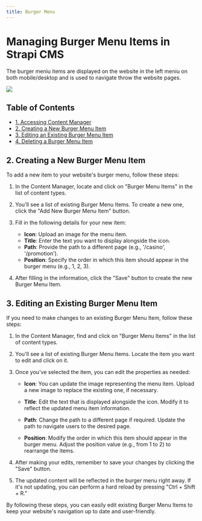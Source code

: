 ```yaml
---
title: Burger Menu
---
```

# Managing Burger Menu Items in Strapi CMS

The burger meniu items are displayed on the website in the left meniu on both mobile/desktop and is used to navigate throw the website pages.
<Frame>
  <img src="/images/content-types/burgermenu.png" style={{ borderRadius: '0.5rem' }} />
</Frame>

## Table of Contents

- [1. Accessing Content Manager](#accessing-content-manager)
- [2. Creating a New Burger Menu Item](#creating-a-new-burger-menu-item)
- [3. Editing an Existing Burger Menu Item](#editing-an-existing-burger-menu-item)
- [4. Deleting a Burger Menu Item](#deleting-a-burger-menu-item)

## 2. Creating a New Burger Menu Item

To add a new item to your website's burger menu, follow these steps:

1. In the Content Manager, locate and click on "Burger Menu Items" in the list of content types.

2. You'll see a list of existing Burger Menu Items. To create a new one, click the "Add New Burger Menu Item" button.

3. Fill in the following details for your new item:
   - **Icon**: Upload an image for the menu item.
   - **Title**: Enter the text you want to display alongside the icon.
   - **Path**: Provide the path to a different page (e.g., '/casino', '/promotion').
   - **Position**: Specify the order in which this item should appear in the burger menu (e.g., 1, 2, 3).

4. After filling in the information, click the "Save" button to create the new Burger Menu Item.

## 3. Editing an Existing Burger Menu Item

If you need to make changes to an existing Burger Menu Item, follow these steps:

1. In the Content Manager, find and click on "Burger Menu Items" in the list of content types.

2. You'll see a list of existing Burger Menu Items. Locate the item you want to edit and click on it.

3. Once you've selected the item, you can edit the properties as needed:

   - **Icon**: You can update the image representing the menu item. Upload a new image to replace the existing one, if necessary.

   - **Title**: Edit the text that is displayed alongside the icon. Modify it to reflect the updated menu item information.

   - **Path**: Change the path to a different page if required. Update the path to navigate users to the desired page.

   - **Position**: Modify the order in which this item should appear in the burger menu. Adjust the position value (e.g., from 1 to 2) to rearrange the items.

4. After making your edits, remember to save your changes by clicking the "Save" button.

5. The updated content will be reflected in the burger menu right away. If it's not updating, you can perform a hard reload by pressing "Ctrl + Shift + R."

By following these steps, you can easily edit existing Burger Menu Items to keep your website's navigation up to date and user-friendly.